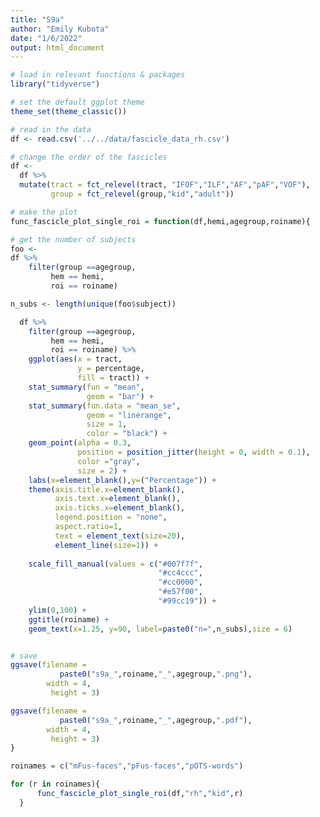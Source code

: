 ```yaml
---
title: "S9a"
author: "Emily Kubota"
date: "1/6/2022"
output: html_document
---
```


```r
# load in relevant functions & packages 
library("tidyverse")

# set the default ggplot theme 
theme_set(theme_classic())
```

```r
# read in the data 
df <- read.csv('../../data/fascicle_data_rh.csv')
```

```r
# change the order of the fascicles 
df <- 
  df %>% 
  mutate(tract = fct_relevel(tract, "IFOF","ILF","AF","pAF","VOF"),
         group = fct_relevel(group,"kid","adult"))
```

```r
# make the plot 
func_fascicle_plot_single_roi = function(df,hemi,agegroup,roiname){

# get the number of subjects 
foo <- 
df %>% 
    filter(group ==agegroup,
         hem == hemi,
         roi == roiname) 

n_subs <- length(unique(foo$subject))

  df %>% 
    filter(group ==agegroup,
         hem == hemi,
         roi == roiname) %>% 
    ggplot(aes(x = tract,
               y = percentage,
               fill = tract)) +
    stat_summary(fun = "mean",
                 geom = "bar") +
    stat_summary(fun.data = "mean_se",
                 geom = "linerange",
                 size = 1,
                 color = "black") +
    geom_point(alpha = 0.3,
               position = position_jitter(height = 0, width = 0.1),
               color ="gray",
               size = 2) +
    labs(x=element_blank(),y=("Percentage")) +
    theme(axis.title.x=element_blank(),
          axis.text.x=element_blank(),
          axis.ticks.x=element_blank(),
          legend.position = "none",
          aspect.ratio=1,
          text = element_text(size=20),
          element_line(size=1)) +
  
    scale_fill_manual(values = c("#007f7f", 
                                 "#cc4ccc", 
                                 "#cc0000",
                                 "#e57f00",
                                 "#99cc19")) +
    ylim(0,100) +
    ggtitle(roiname) +
    geom_text(x=1.25, y=90, label=paste0("n=",n_subs),size = 6)


# save 
ggsave(filename = 
           paste0("s9a_",roiname,"_",agegroup,".png"),
        width = 4,
         height = 3)

ggsave(filename = 
           paste0("s9a_",roiname,"_",agegroup,".pdf"),
        width = 4,
         height = 3)
}
```

```r
roinames = c("mFus-faces","pFus-faces","pOTS-words")

for (r in roinames){
      func_fascicle_plot_single_roi(df,"rh","kid",r)
  }
```